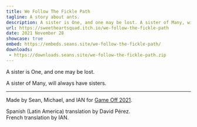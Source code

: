 ```yaml
---
title: We Follow The Fickle Path
tagline: A story about ants.
description: A sister is One, and one may be lost. A sister of Many, will always have sisters.
url: https://sweetheartsquad.itch.io/we-follow-the-fickle-path
date: 2021 November 28
showcase: true
embed: https://embeds.seans.site/we-follow-the-fickle-path/
downloads:
 - https://downloads.seans.site/we-follow-the-fickle-path.zip
---
```


A sister is One, and one may be lost.

A sister of Many, will always have sisters.

---

Made by Sean, Michael, and IAN for [Game Off 2021](https://itch.io/jam/game-off-2021).

Spanish (Latin America) translation by David Pérez.<br/>
French translation by IAN.
